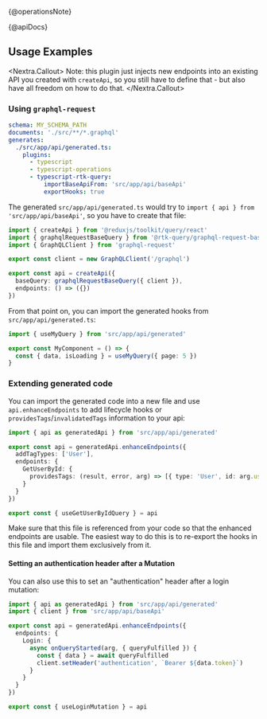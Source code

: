 {@operationsNote}

{@apiDocs}

## Usage Examples

<Nextra.Callout>
Note: this plugin just injects new endpoints into an existing API you created with `createApi`, so
you still have to define that - but also have all freedom on how to do that.
</Nextra.Callout>

### Using `graphql-request`

```yaml
schema: MY_SCHEMA_PATH
documents: './src/**/*.graphql'
generates:
  ./src/app/api/generated.ts:
    plugins:
      - typescript
      - typescript-operations
      - typescript-rtk-query:
          importBaseApiFrom: 'src/app/api/baseApi'
          exportHooks: true
```

The generated `src/app/api/generated.ts` would try to `import { api } from 'src/app/api/baseApi'`, so you have to create that file:

```ts title="src/app/api/baseApi.ts" {7-10}
import { createApi } from '@reduxjs/toolkit/query/react'
import { graphqlRequestBaseQuery } from '@rtk-query/graphql-request-base-query'
import { GraphQLClient } from 'graphql-request'

export const client = new GraphQLClient('/graphql')

export const api = createApi({
  baseQuery: graphqlRequestBaseQuery({ client }),
  endpoints: () => ({})
})
```

From that point on, you can import the generated hooks from `src/app/api/generated.ts`:

```ts title="src/components/MyComponent.ts" {4}
import { useMyQuery } from 'src/app/api/generated'

export const MyComponent = () => {
  const { data, isLoading } = useMyQuery({ page: 5 })
}
```

### Extending generated code

You can import the generated code into a new file and use `api.enhanceEndpoints` to add lifecycle hooks or `providesTags`/`invalidatedTags` information to your api:

```ts title="src/app/api/enhanced.ts"
import { api as generatedApi } from 'src/app/api/generated'

export const api = generatedApi.enhanceEndpoints({
  addTagTypes: ['User'],
  endpoints: {
    GetUserById: {
      providesTags: (result, error, arg) => [{ type: 'User', id: arg.userId }]
    }
  }
})

export const { useGetUserByIdQuery } = api
```

Make sure that this file is referenced from your code so that the enhanced endpoints are usable. The easiest way to do this is to re-export the hooks in this file and import them exclusively from it.

#### Setting an authentication header after a Mutation

You can also use this to set an "authentication" header after a login mutation:

```ts {7-10}
import { api as generatedApi } from 'src/app/api/generated'
import { client } from 'src/app/api/baseApi'

export const api = generatedApi.enhanceEndpoints({
  endpoints: {
    Login: {
      async onQueryStarted(arg, { queryFulfilled }) {
        const { data } = await queryFulfilled
        client.setHeader('authentication', `Bearer ${data.token}`)
      }
    }
  }
})

export const { useLoginMutation } = api
```
